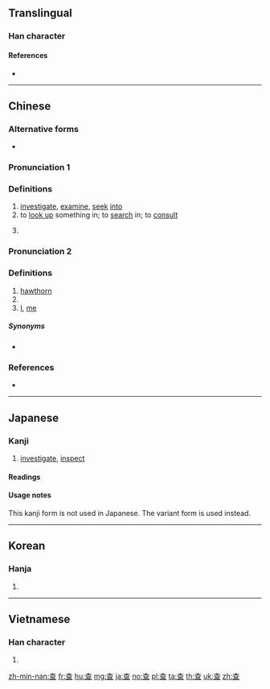 {{also|査}}
==Translingual==

===Han character===
{{Han char|rn=75|rad=木|as=05|sn=9|four=40107|canj=DAM|ids=⿱木旦}}

====References====
* {{Han ref|kx=0520.070|dkj=14643|dj=0908.060|hdz=21181.070|uh=67E5|ud=26597|bh=AC64|bd=44132}}

----

==Chinese==
{{zh-forms}}

===Alternative forms===
* {{zh-l|査}}

===Pronunciation 1===
{{zh-pron
|m=chá
|c=caa4
|mc=
|oc=y
|ma=zh-chá.ogg
|cat=v
}}

===Definitions===
{{zh-hanzi}}

# [[investigate]], [[examine]], [[seek]] [[into]]
# to [[look up]] something in; to [[search]] in; to [[consult]]
#: {{zh-x|你 應該 去 查 詞典。|You should look in the dictionary.}}
# {{alternative spelling of|槎|lang=zh}}

===Pronunciation 2===
{{zh-pron
|m=zhā
|c=zaa1
|ma=
|cat=n,proper noun,pronoun
}}

===Definitions===
{{zh-hanzi}}

# [[hawthorn]] {{rfv-sense}}
# {{surname|lang=zh}}
# [[I]], [[me]]

=====Synonyms=====
* {{sense|me}} {{zh-l|咱}}

===References===
* {{R:twedu|A01905}}

----

==Japanese==

===Kanji===
{{ja-kanji|grade=uc|rs=木05}}

# [[investigate]], [[inspect]]

====Readings====
{{ja-readings
|goon=[[しゃ]] (sha) {{non-joyo-reading}}, [[じゃ]] (ja) {{non-joyo-reading}}
|kanon=[[さ]] (sa)
}}

====Usage notes====
This kanji form is not used in Japanese.  The variant form {{m|ja|査}} is used instead.

----

==Korean==

===Hanja===
{{ko-hanja|hangeul=사|eumhun=|rv=sa|mr=sa|y=sa}}

# {{defn|lang=ko|sort=木05}}

----

==Vietnamese==

===Han character===
{{vi-hantu|[[tra]], [[già]]|rs=木05}}

# {{defn|lang=vi|sort=木05}}

[[zh-min-nan:查]]
[[fr:查]]
[[hu:查]]
[[mg:查]]
[[ja:查]]
[[no:查]]
[[pl:查]]
[[ta:查]]
[[th:查]]
[[uk:查]]
[[zh:查]]